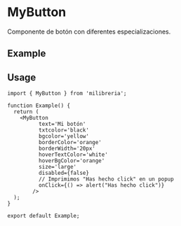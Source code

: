
<Meta of={MyButton} />

# MyButton

Componente de botón con diferentes especializaciones.

## Example

<Canvas of={MyButton.Primary} />

## Usage

```tsx
import { MyButton } from 'milibreria';

function Example() {
  return (
    <MyButton 
          text='Mi botón' 
          txtcolor='black' 
          bgcolor='yellow' 
          borderColor='orange'
          borderWidth='20px'
          hoverTextColor='white'
          hoverBgColor='orange'
          size='large'
          disabled={false}
          // Imprimimos "Has hecho click" en un popup
          onClick={() => alert("Has hecho click")}
        />
  );
}

export default Example;